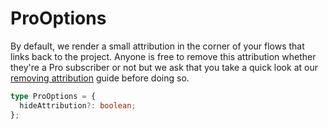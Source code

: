 # ProOptions

By default, we render a small attribution in the corner of your flows that links back
to the project. Anyone is free to remove this attribution whether they're a Pro subscriber
or not but we ask that you take a quick look at our
[removing attribution](/learn/troubleshooting/remove-attribution) guide before doing so.

```ts
type ProOptions = {
  hideAttribution?: boolean;
};
```
